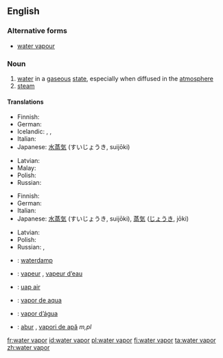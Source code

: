 ==English==

===Alternative forms===
* [[water vapour]]

===Noun===
{{wikipedia}}
{{en-noun|head=[[water]] [[vapor]]}}

# [[water]] in a [[gaseous]] [[state]], especially when diffused in the [[atmosphere]]
# [[steam]]

====Translations====
{{trans-top|water in a gaseous state}}
* Finnish: {{t+|fi|vesihöyry}}
* German: {{t+|de|Wasserdampf|m}}
* Icelandic: {{t-|is|loftraki|m}}, {{t-|is|vatnsgufa|f}}, {{t+|is|eimur|m}}
* Italian: {{t-|it|vapore acqueo|m}}
* Japanese: [[水蒸気]] (すいじょうき, suijōki)
{{trans-mid}}
* Latvian: {{t-|lv|ūdens tvaiks|m}}
* Malay: {{t-|ms|wap air}}
* Polish: {{t-|pl|para wodna|f}}
* Russian: {{t-|ru|водяной пар|m|tr=vod'anój par}}
{{trans-bottom}}

{{trans-top|steam}}
* Finnish: {{t+|fi|vesihöyry}}
* German: {{t+|de|Dampf|m}}
* Italian: {{t+|it|vapore|m}}
* Japanese: [[水蒸気]] (すいじょうき, suijōki), [[蒸気]] ([[じょうき]], jōki)
{{trans-mid}}
* Latvian: {{t-|lv|ūdens tvaiks|m}}
* Polish: {{t+|pl|para}}
* Russian: {{t-|ru|водяной пар|m|tr=vod'anój par}}, {{t+|ru|пар|m|tr=par}}
{{trans-bottom}}

{{checktrans-top}}
* {{ttbc|nl}}: [[waterdamp]] {{g|m}}
* {{ttbc|fr}}: [[vapeur]] {{g|f}}, [[vapeur d’eau]] {{g|f}}
* {{ttbc|id}}: [[uap air]]
{{trans-mid}}
* {{ttbc|ia}}: [[vapor de aqua]]
* {{ttbc|pt}}: [[vapor d’água]] {{g|m}}
* {{ttbc|ro}}: [[abur]] {{g|m}}, [[vapori de apă]] ''m,pl''
{{trans-bottom}}

[[fr:water vapor]]
[[id:water vapor]]
[[pl:water vapor]]
[[fi:water vapor]]
[[ta:water vapor]]
[[zh:water vapor]]